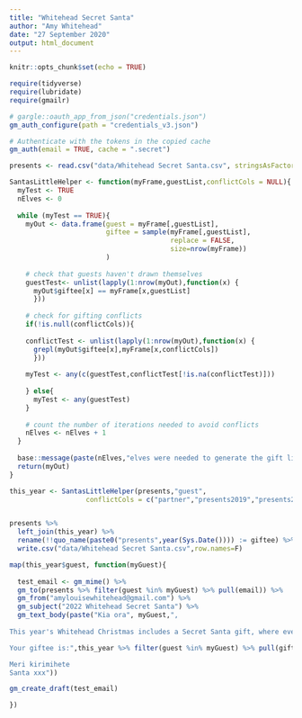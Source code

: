 ```yaml
---
title: "Whitehead Secret Santa"
author: "Amy Whitehead"
date: "27 September 2020"
output: html_document
---
```


```r
knitr::opts_chunk$set(echo = TRUE)
```



```r
require(tidyverse)
require(lubridate)
require(gmailr)

# gargle::oauth_app_from_json("credentials.json")
gm_auth_configure(path = "credentials_v3.json")

# Authenticate with the tokens in the copied cache
gm_auth(email = TRUE, cache = ".secret")

```

```r

presents <- read.csv("data/Whitehead Secret Santa.csv", stringsAsFactors = F)

```

```r

SantasLittleHelper <- function(myFrame,guestList,conflictCols = NULL){
  myTest <- TRUE
  nElves <- 0
  
  while (myTest == TRUE){
    myOut <- data.frame(guest = myFrame[,guestList],
                        giftee = sample(myFrame[,guestList],
                                        replace = FALSE,
                                        size=nrow(myFrame))
                        )
    
    # check that guests haven't drawn themselves
    guestTest<- unlist(lapply(1:nrow(myOut),function(x) {
      myOut$giftee[x] == myFrame[x,guestList]
      }))
    
    # check for gifting conflicts
    if(!is.null(conflictCols)){
      
    conflictTest <- unlist(lapply(1:nrow(myOut),function(x) {
      grepl(myOut$giftee[x],myFrame[x,conflictCols])
      }))
    
    myTest <- any(c(guestTest,conflictTest[!is.na(conflictTest)]))
    
    } else{
      myTest <- any(guestTest)
    }
    
    # count the number of iterations needed to avoid conflicts
    nElves <- nElves + 1
  }
  
  base::message(paste(nElves,"elves were needed to generate the gift list"))
  return(myOut)
}

```

```r

this_year <- SantasLittleHelper(presents,"guest",
                   conflictCols = c("partner","presents2019","presents2020","presents2021"))


presents %>% 
  left_join(this_year) %>% 
  rename(!!quo_name(paste0("presents",year(Sys.Date()))) := giftee) %>% 
  write.csv("data/Whitehead Secret Santa.csv",row.names=F)

```

```r

map(this_year$guest, function(myGuest){
  
  test_email <- gm_mime() %>%
  gm_to(presents %>% filter(guest %in% myGuest) %>% pull(email)) %>%
  gm_from("amylouisewhitehead@gmail.com") %>%
  gm_subject("2022 Whitehead Secret Santa") %>%
  gm_text_body(paste("Kia ora", myGuest,",
                     
This year's Whitehead Christmas includes a Secret Santa gift, where everyone has been randomly allocated one person for whom they have to buy a gift. The gift is given on behalf of everyone else and could be as serious or silly as you like as long as it is less than $50 and isn't plastic crap. Note that small children have been excluded from this - feel free to spoil them rotten at your own discretion!

Your giftee is:",this_year %>% filter(guest %in% myGuest) %>% pull(giftee),"

Meri kirimihete
Santa xxx"))

gm_create_draft(test_email)

})



```

